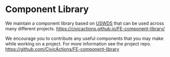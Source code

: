 
<Layout>
<SEO title="Component Library" />

# Component Library

We maintain a component library based on [USWDS](https://designsystem.digital.gov/ "USWDS homepage") that can be used across many different projects.
<https://civicactions.github.io/FE-component-library/>

We encourage you to contribute any useful components that you may make while working on a project. For more information see the project repo.
<https://github.com/CivicActions/FE-component-library>

</Layout>
